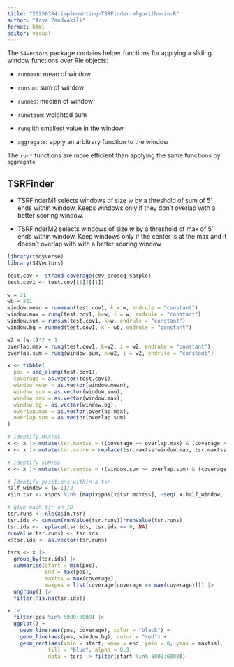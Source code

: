```yaml
---
title: "20250304-implementing-TSRFinder-algorithm-in-R"
author: "Arya Zandvakili"
format: html
editor: visual
---
```


The `S4vectors` package contains helper functions for applying a sliding window functions over Rle objects:

-   `runmean`: mean of window

-   `runsum`: sum of window

-   `runmed`: median of window

-   `runwtsum`: weighted sum

-   `runq`:ith smallest value in the window

-   `aggregate`**:** apply an arbitrary function to the window

The `run*` functions are more efficient than applying the same functions by `aggregate`

## TSRFinder

-   TSRFinderM1 selects windows of size *w* by a threshold of sum of 5' ends within window. Keeps windows only if they don't overlap with a better scoring window.

-   TSRFinderM2 selects windows of size *w* by a threshold of max of 5' ends within window. Keep windows only if the center is at the max and it doesn't overlap with with a better scoring window

```r
library(tidyverse)
library(S4Vectors)

test.cov <- strand_coverage(cmv_proseq_sample)
test.cov1 <- test.cov[[1]][[1]]

w = 21
wb = 501
window.mean = runmean(test.cov1, k = w, endrule = "constant")
window.max = runq(test.cov1, k=w, i = w, endrule = "constant")
window.sum = runsum(test.cov1, k=w, endrule = "constant")
window.bg = runmed(test.cov1, k = wb, endrule = "constant")

w2 = (w-1)*2 + 1
overlap.max = runq(test.cov1, k=w2, i = w2, endrule = "constant")
overlap.sum = runq(window.sum, k=w2, i = w2, endrule = "constant")

x <- tibble(
  pos = seq_along(test.cov1),
  coverage = as.vector(test.cov1),
  window.mean = as.vector(window.mean),
  window.sum = as.vector(window.sum),
  window.max = as.vector(window.max),
  window.bg = as.vector(window.bg),
  overlap.max = as.vector(overlap.max),
  overlap.sum = as.vector(overlap.sum)
)

# Identify MAXTSS
x <- x |> mutate(tsr.maxtss = ((coverage == overlap.max) & (coverage > window.bg)))
x <- x |> mutate(tsr.score = replace(tsr.maxtss*window.max, tsr.maxtss == FALSE, NA))

# Identify SUMTSS
x <- x |> mutate(tsr.sumtss = ((window.sum >= overlap.sum) & (coverage > window.bg)))

# Identify positions within a tsr
half_window = (w-1)/2
x$in.tsr <- x$pos %in% (map(x$pos[x$tsr.maxtss], ~seq(.x-half_window, .x+half_window))  |> unlist() |> unique())

# give each tsr an ID
tsr.runs <- Rle(x$in.tsr)
tsr.ids <- cumsum(runValue(tsr.runs))*runValue(tsr.runs) 
tsr.ids <- replace(tsr.ids, tsr.ids == 0, NA)
runValue(tsr.runs) <- tsr.ids
x$tsr.ids <- as.vector(tsr.runs)

tsrs <- x |>
  group_by(tsr.ids) |> 
  summarise(start = min(pos), 
            end = max(pos), 
            maxtss = max(coverage),
            maxpos = list(coverage[coverage == max(coverage)])) |> 
  ungroup() |> 
  filter(!is.na(tsr.ids))

x |> 
  filter(pos %in% 5000:6000) |> 
  ggplot() +
    geom_line(aes(pos, coverage), color = "black") + 
    geom_line(aes(pos, window.bg), color = "red") + 
    geom_rect(aes(xmin = start, xmax = end, ymin = 0, ymax = maxtss), 
             fill = "blue", alpha = 0.3, 
             data = tsrs |> filter(start %in% 5000:6000))

```
